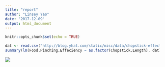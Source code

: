 ```yaml
---
title: "report"
author: "Linsey Yao"
date: '2017-12-09'
output: html_document
---
```


```r
knitr::opts_chunk$set(echo = TRUE)
```

```r
dat <- read.csv("http://blog.yhat.com/static/misc/data/chopstick-effectiveness.csv", header=TRUE, sep=",")
summary(lm(Food.Pinching.Effeciency ~ as.factor(Chopstick.Length), dat))
```

![](figure/boxplot.png)
